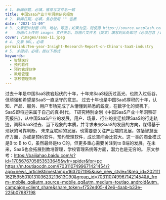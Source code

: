 ```yaml
---
# 1. 新闻标题，必填，推荐与文件名一致
title: 中国SaaS产业十年洞察研究报告
# 2. 新闻日期，必填，务必使用 "" 包裹
date: "2021-11-09"
# 3. 文章图片封面 URL 地址，可选；如果为空，则使用 https://source.unsplash.com/800x450/?city
#    将图片上传到 images 文件夹后，将图片文件名（英文）填写到此处即可（必须包含 /images/ 前缀）
cover: /images/saas-11.jpeg
# 4. 文章 URL，必填
permalink:Ten-year-Insight-Research-Report-on-China's-SaaS-industry
# 5. 关键词，必填，按以下格式
keywords:
  - 智慧医疗
  - 预约软件
  - 预约管理软件
  - 教培管理
  - 学校管理系统
---
```


  过去十年是中国SaaS跌宕起伏的十年，十年来SaaS经历过高光、也跌入过低谷，但顽强和希望是SaaS一直坚守的意志。
过去十年也是中国SaaS厚积的十年，认知、产品、服务、用户市场完成了从懵懂到熟悉的蜕变，在数字化的契机下，SaaS即将迎来属于自己的真·时代。
T研究特别企划《中国SaaS产业十年洞察研究报告》，从中国SaaS产业的发展，用户、场景、行业的变迁梳理SaaS的行走轨迹，阐释SaaS过去、当下现象的本质，并寻求未来SaaS的发展的方向，谋得基于现状的可靠判断。
未来互联网的发展，也需要更关注产业端的发展，包括智慧医疗方面，亦或是预约软件，预约管理软件，成长空间会比较大。这一类的商业模式是B to B to C，虽然最终是to C的，但更多重心需要关注到to B端的发展。在未来，SaaS也会拓展到教培管理，学校管理系统等方面，潜力也是无穷的。
原文参考：https://baijiahao.baidu.com/s?id=1705676705853533645&wfr=spider&for=pc
https://m.toutiaocdn.com/i7031107499671421454/?app=news_article&timestamp=1637071195&use_new_style=1&req_id=2021111621595501013103623213613C90&group_id=7031107499671421454&tt_from=mobile_qq&utm_source=mobile_qq&utm_medium=toutiao_android&utm_campaign=client_share&share_token=f752e405-42e6-4aab-b33e-225b07687198
